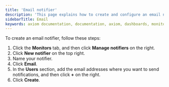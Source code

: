 ```yaml
---
title: 'Email notifier'
description: 'This page explains how to create and configure an email notifier.'
sidebarTitle: Email
keywords: axiom documentation, documentation, axiom, dashboards, monitors, notifiers, slack, email, pagerduty, webhook, opsgenie, discord, discord webhook
---
```


To create an email notifier, follow these steps:

1. Click the **Monitors** tab, and then click **Manage notifiers** on the right.
1. Click **New notifier** on the top right.
1. Name your notifier.
1. Click **Email**.
1. In the **Users** section, add the email addresses where you want to send notifications, and then click **+** on the right.
1. Click **Create**.